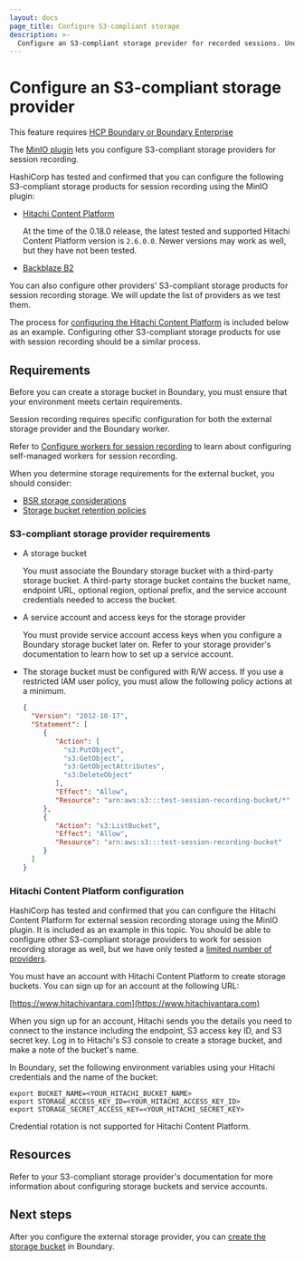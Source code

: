 ```yaml
---
layout: docs
page_title: Configure S3-compliant storage
description: >-
  Configure an S3-compliant storage provider for recorded sessions. Understand session recording and storage provider requirements. View an example configuration.
---
```


# Configure an S3-compliant storage provider

<EnterpriseAlert product="boundary">This feature requires <a href="https://www.hashicorp.com/products/boundary">HCP Boundary or Boundary Enterprise</a></EnterpriseAlert>

The [MinIO plugin](https://github.com/hashicorp/boundary-plugin-minio/) lets you configure S3-compliant storage providers for session recording.

<a name="providers"></a>
HashiCorp has tested and confirmed that you can configure the following S3-compliant storage products for session recording using the MinIO plugin:

- [Hitachi Content Platform](https://www.hitachivantara.com)

   At the time of the 0.18.0 release, the latest tested and supported Hitachi Content Platform version is `2.6.0.0`.
   Newer versions may work as well, but they have not been tested.

- [Backblaze B2](https://www.backblaze.com/cloud-storage)

You can also configure other providers' S3-compliant storage products for session recording storage.
We will update the list of providers as we test them.

The process for [configuring the Hitachi Content Platform](#hitachi-content-platform-configuration) is included below as an example.
Configuring other S3-compliant storage products for use with session recording should be a similar process.

## Requirements

Before you can create a storage bucket in Boundary, you must ensure that your environment meets certain requirements.

Session recording requires specific configuration for both the external storage provider and the Boundary worker.

Refer to [Configure workers for session recording](/boundary/docs/session-recording/configuration/configure-worker-storage) to learn about configuring self-managed workers for session recording.

When you determine storage requirements for the external bucket, you should consider:

- [BSR storage considerations](/boundary/docs/session-recording#storage-considerations)
- [Storage bucket retention policies](/boundary/docs/session-recording/compliance/configure-storage-policy)

### S3-compliant storage provider requirements

- A storage bucket

   You must associate the Boundary storage bucket with a third-party storage bucket. A third-party storage bucket contains the bucket name, endpoint URL, optional region, optional prefix, and the service account credentials needed to access the bucket.

- A service account and access keys for the storage provider

   You must provide service account access keys when you configure a Boundary storage bucket later on.
   Refer to your storage provider's documentation to learn how to set up a service account.

- The storage bucket must be configured with R/W access. If you use a
  restricted IAM user policy, you must allow the following policy actions at a minimum.

   ```json
   {
     "Version": "2012-10-17",
     "Statement": [
        {
           "Action": [
             "s3:PutObject",
             "s3:GetObject",
             "s3:GetObjectAttributes",
             "s3:DeleteObject"
           ],
           "Effect": "Allow",
           "Resource": "arn:aws:s3:::test-session-recording-bucket/*"
        },
        {
           "Action": "s3:ListBucket",
           "Effect": "Allow",
           "Resource": "arn:aws:s3:::test-session-recording-bucket"
        }
     ]
   }
   ```

### Hitachi Content Platform configuration

HashiCorp has tested and confirmed that you can configure the Hitachi Content Platform for external session recording storage using the MinIO plugin.
It is included as an example in this topic.
You should be able to configure other S3-compliant storage providers to work for session recording storage as well, but we have only tested a [limited number of providers](#providers).

You must have an account with Hitachi Content Platform to create storage buckets.
You can sign up for an account at the following URL:

[https://www.hitachivantara.com](https://www.hitachivantara.com)

When you sign up for an account, Hitachi sends you the details you need to connect to the instance including the endpoint, S3 access key ID, and S3 secret key.
Log in to Hitachi's S3 console to create a storage bucket, and make a note of the bucket's name.

In Boundary, set the following environment variables using your Hitachi credentials and the name of the bucket:

```
export BUCKET_NAME=<YOUR_HITACHI_BUCKET_NAME>
export STORAGE_ACCESS_KEY_ID=<YOUR_HITACHI_ACCESS_KEY_ID>
export STORAGE_SECRET_ACCESS_KEY=<YOUR_HITACHI_SECRET_KEY>
```

<Note>

Credential rotation is not supported for Hitachi Content Platform.

</Note>

## Resources

Refer to your S3-compliant storage provider's documentation for more information about configuring storage buckets and service accounts.

## Next steps

After you configure the external storage provider, you can [create the storage bucket](/boundary/docs/session-recording/configuration/create-storage-bucket) in Boundary.